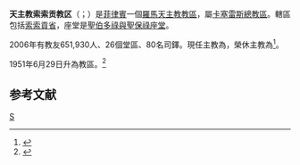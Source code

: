 {{Refimprove|time=2019-10-15T19:46:36+00:00}}
{{Infobox Roman Catholic diocese
|Roman Catholic Diocese of = 天主教索索贡教区
|Latin name of diocese = Dioecesis Sorsogonensis
|border = catholic
|image = 
|caption = 
|location = [[菲律賓|菲律賓]]
|territory =
|population = 651,930
|rite = [[羅馬禮|羅馬禮]]
|patron =
|province = [[天主教卡塞雷斯總教區|卡塞雷斯]]
|established = 1951年
|cathedral = [[聖伯多祿與聖保祿主教座堂_(索索貢)|聖伯多祿與聖保祿座堂]]
|副主教座堂 =
|leadership = 主教
|website = 
|pope = {{incumbent pope}}
|ordinary = {{link-de|若瑟·易瀾·代厄洛戈|Jose Alan Dialogo|若瑟·易瀾·V·代厄洛戈}}
|coadjutor bishop =
|auxiliary =
|emeritus = {{link-en|阿瑟·M·巴斯特斯|Arturo M. Bastes}}
}}
'''天主教索索贡教区'''（{{lang-la| Dioecesis Sorsogonensis }}；{{lang-tl|Diyosesis ng Sorsogon}}）是[[菲律賓|菲律賓]]一個[[羅馬天主教|羅馬天主教]][[教區|教區]]，屬[[天主教卡塞雷斯總教區|卡塞雷斯總教區]]。轄區包括[[索索貢省|索索貢省]]，座堂是[[聖伯多祿與聖保祿主教座堂_(索索貢)|聖伯多祿與聖保祿座堂]]。

2006年有教友651,930人、26個堂區、80名司鐸。現任主教為{{link-de|若瑟·易瀾·代厄洛戈|Jose Alan Dialogo|若瑟·易瀾·V·代厄洛戈}}，榮休主教為{{link-en|阿瑟·M·巴斯特斯|Arturo M. Bastes}}<ref>{{cite press release |title=Resignations and Appointments, 15.10.2019 |url=https://press.vatican.va/content/salastampa/en/bollettino/pubblico/2019/10/15/191015a.html |publisher=Holy See Press Office |accessdate=2019-10-15 |archiveurl=https://web.archive.org/web/20191015170932/https://press.vatican.va/content/salastampa/en/bollettino/pubblico/2019/10/15/191015a.html |archivedate=2019-10-15 |language=en |date=2019-10-15 |dead-url=no }}</ref>。

1951年6月29日升為教區。<ref name="">{{cite journal|journal=[[宗座公報|宗座公報]]|publisher=梵蒂岡出版社|date=1952年|volume=44|title=Quo in Philippina Republica|page=163|url=http://www.vatican.va/archive/aas/documents/AAS%2044%20%5B1952%5D%20-%20ocr.pdf|access-date=2012-03-04|archive-date=2020-02-03|archive-url=https://web.archive.org/web/20200203063447/http://www.vatican.va/archive/aas/documents/AAS%2044%20%5B1952%5D%20-%20ocr.pdf|dead-url=no}}</ref> 

==参考文献==
{{reflist}}

{{菲律賓天主教教區}}
[[Category:菲律賓天主教教區|S]]